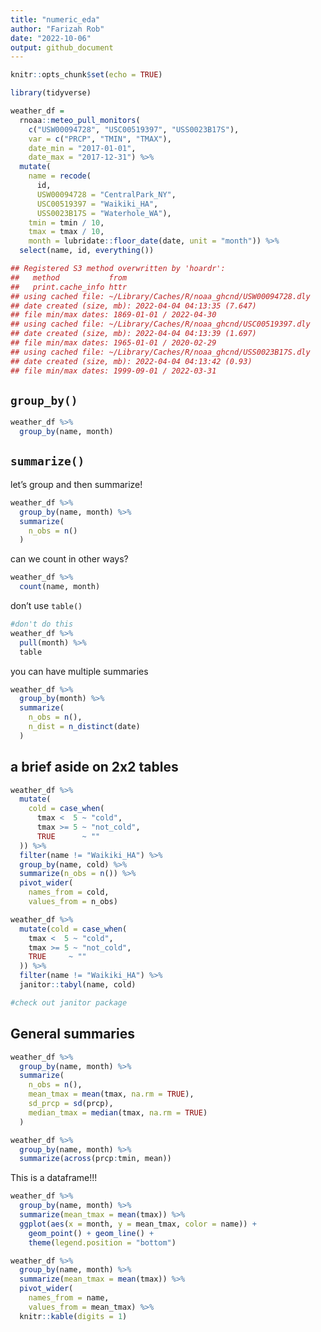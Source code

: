 ```yaml
---
title: "numeric_eda"
author: "Farizah Rob"
date: "2022-10-06"
output: github_document
---
```


```r
knitr::opts_chunk$set(echo = TRUE)
```

```r
library(tidyverse)
```

```r
weather_df =  
  rnoaa::meteo_pull_monitors(
    c("USW00094728", "USC00519397", "USS0023B17S"),
    var = c("PRCP", "TMIN", "TMAX"), 
    date_min = "2017-01-01",
    date_max = "2017-12-31") %>%
  mutate(
    name = recode(
      id, 
      USW00094728 = "CentralPark_NY", 
      USC00519397 = "Waikiki_HA",
      USS0023B17S = "Waterhole_WA"),
    tmin = tmin / 10,
    tmax = tmax / 10,
    month = lubridate::floor_date(date, unit = "month")) %>%
  select(name, id, everything())

## Registered S3 method overwritten by 'hoardr':
##   method           from
##   print.cache_info httr
## using cached file: ~/Library/Caches/R/noaa_ghcnd/USW00094728.dly
## date created (size, mb): 2022-04-04 04:13:35 (7.647)
## file min/max dates: 1869-01-01 / 2022-04-30
## using cached file: ~/Library/Caches/R/noaa_ghcnd/USC00519397.dly
## date created (size, mb): 2022-04-04 04:13:39 (1.697)
## file min/max dates: 1965-01-01 / 2020-02-29
## using cached file: ~/Library/Caches/R/noaa_ghcnd/USS0023B17S.dly
## date created (size, mb): 2022-04-04 04:13:42 (0.93)
## file min/max dates: 1999-09-01 / 2022-03-31
```

## `group_by()`

```r
weather_df %>% 
  group_by(name, month)
```

## `summarize()`

let's group and then summarize! 

```r
weather_df %>%
  group_by(name, month) %>%
  summarize(
    n_obs = n()
  )
```
can we count in other ways?

```r
weather_df %>%
  count(name, month)

```

don't use `table()`

```r
#don't do this
weather_df %>%
  pull(month) %>% 
  table
```

you can have multiple summaries 

```r
weather_df %>% 
  group_by(month) %>% 
  summarize(
    n_obs = n(), 
    n_dist = n_distinct(date)
  )
```

## a brief aside on 2x2 tables

```r
weather_df %>% 
  mutate(
    cold = case_when(
      tmax <  5 ~ "cold",
      tmax >= 5 ~ "not_cold",
      TRUE      ~ ""
  )) %>% 
  filter(name != "Waikiki_HA") %>% 
  group_by(name, cold) %>% 
  summarize(n_obs = n()) %>% 
  pivot_wider( 
    names_from = cold, 
    values_from = n_obs)
```


```r
weather_df %>% 
  mutate(cold = case_when(
    tmax <  5 ~ "cold",
    tmax >= 5 ~ "not_cold",
    TRUE     ~ ""
  )) %>% 
  filter(name != "Waikiki_HA") %>% 
  janitor::tabyl(name, cold)

#check out janitor package 
```

## General summaries 

```r
weather_df %>%
  group_by(name, month) %>% 
  summarize(
    n_obs = n(), 
    mean_tmax = mean(tmax, na.rm = TRUE), 
    sd_prcp = sd(prcp), 
    median_tmax = median(tmax, na.rm = TRUE)
  )
```

```r
weather_df %>% 
  group_by(name, month) %>% 
  summarize(across(prcp:tmin, mean))
```
This is a dataframe!!!

```r
weather_df %>%
  group_by(name, month) %>%
  summarize(mean_tmax = mean(tmax)) %>%
  ggplot(aes(x = month, y = mean_tmax, color = name)) + 
    geom_point() + geom_line() + 
    theme(legend.position = "bottom")
```

```r
weather_df %>%
  group_by(name, month) %>%
  summarize(mean_tmax = mean(tmax)) %>% 
  pivot_wider(
    names_from = name,
    values_from = mean_tmax) %>% 
  knitr::kable(digits = 1)
```


